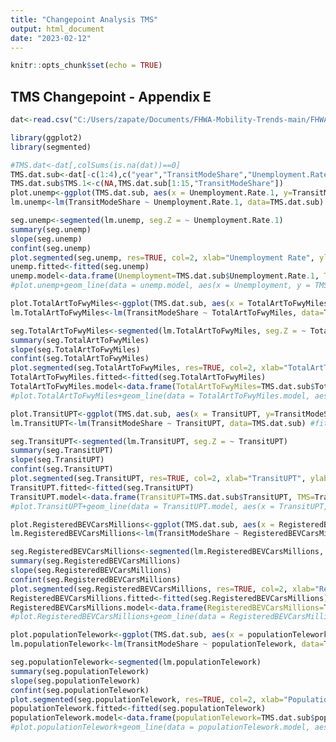 ---
title: "Changepoint Analysis TMS"
output: html_document
date: "2023-02-12"
---
```{r setup, include=FALSE}
knitr::opts_chunk$set(echo = TRUE)
```

## TMS Changepoint - Appendix E
```{r TMS  vs. Unemploymnet, echo=FALSE}
dat<-read.csv("C:/Users/zapate/Documents/FHWA-Mobility-Trends-main/FHWA-Mobility-Trends-main/Year1/Modeling/Data/Data20221210.csv", header=TRUE)

library(ggplot2)
library(segmented)

#TMS.dat<-dat[,colSums(is.na(dat))==0]
TMS.dat.sub<-dat[-c(1:4),c("year","TransitModeShare","Unemployment.Rate.1","TotalArtToFwyMiles","TransitUPT","RegisteredBEVCarsMillions","populationTelework")]
TMS.dat.sub$TMS.1<-c(NA,TMS.dat.sub[1:15,"TransitModeShare"])
plot.unemp<-ggplot(TMS.dat.sub, aes(x = Unemployment.Rate.1, y=TransitModeShare))+geom_point() #plot raw data
lm.unemp<-lm(TransitModeShare ~ Unemployment.Rate.1, data=TMS.dat.sub) #fit linear model
```
```{r changepoint analysis, echo=FALSE}
seg.unemp<-segmented(lm.unemp, seg.Z = ~ Unemployment.Rate.1)
summary(seg.unemp)
slope(seg.unemp)
confint(seg.unemp)
plot.segmented(seg.unemp, res=TRUE, col=2, xlab="Unemployment Rate", ylab="TMS", pch=16)
unemp.fitted<-fitted(seg.unemp)
unemp.model<-data.frame(Unemployment=TMS.dat.sub$Unemployment.Rate.1, TMS=unemp.fitted)
#plot.unemp+geom_line(data = unemp.model, aes(x = Unemployment, y = TMS), colour="red")
```


```{r TMS vs. TotalArtToFwyMiles, echo=FALSE}
plot.TotalArtToFwyMiles<-ggplot(TMS.dat.sub, aes(x = TotalArtToFwyMiles, y=TransitModeShare))+geom_point() #plot raw data
lm.TotalArtToFwyMiles<-lm(TransitModeShare ~ TotalArtToFwyMiles, data=TMS.dat.sub) #fit linear model
```

```{r changepoint analysis TotalArtToFwyMiles, echo=FALSE}
seg.TotalArtToFwyMiles<-segmented(lm.TotalArtToFwyMiles, seg.Z = ~ TotalArtToFwyMiles)
summary(seg.TotalArtToFwyMiles)
slope(seg.TotalArtToFwyMiles)
confint(seg.TotalArtToFwyMiles)
plot.segmented(seg.TotalArtToFwyMiles, res=TRUE, col=2, xlab="TotalArtToFwyMiles", ylab="TMS", pch=16)
TotalArtToFwyMiles.fitted<-fitted(seg.TotalArtToFwyMiles)
TotalArtToFwyMiles.model<-data.frame(TotalArtToFwyMiles=TMS.dat.sub$TotalArtToFwyMiles, TMS=TotalArtToFwyMiles.fitted)
#plot.TotalArtToFwyMiles+geom_line(data = TotalArtToFwyMiles.model, aes(x = TotalArtToFwyMiles, y = TMS), colour="red")
```




```{r TMS vs. TransitUPT, echo=FALSE}
plot.TransitUPT<-ggplot(TMS.dat.sub, aes(x = TransitUPT, y=TransitModeShare))+geom_point() #plot raw data
lm.TransitUPT<-lm(TransitModeShare ~ TransitUPT, data=TMS.dat.sub) #fit linear model
```

```{r changepoint analysis TransitUPT, echo=FALSE}
seg.TransitUPT<-segmented(lm.TransitUPT, seg.Z = ~ TransitUPT)
summary(seg.TransitUPT)
slope(seg.TransitUPT)
confint(seg.TransitUPT)
plot.segmented(seg.TransitUPT, res=TRUE, col=2, xlab="TransitUPT", ylab="TMS", pch=16)
TransitUPT.fitted<-fitted(seg.TransitUPT)
TransitUPT.model<-data.frame(TransitUPT=TMS.dat.sub$TransitUPT, TMS=TransitUPT.fitted)
#plot.TransitUPT+geom_line(data = TransitUPT.model, aes(x = TransitUPT, y = TMS), colour="red")
```



```{r TMS vs. RegisteredBEVCarsMillions, echo=FALSE}
plot.RegisteredBEVCarsMillions<-ggplot(TMS.dat.sub, aes(x = RegisteredBEVCarsMillions, y=TransitModeShare))+geom_point() #plot raw data
lm.RegisteredBEVCarsMillions<-lm(TransitModeShare ~ RegisteredBEVCarsMillions, data=TMS.dat.sub) #fit linear model
```

```{r changepoint analysis RegisteredBEVCarsMillions, echo=FALSE}
seg.RegisteredBEVCarsMillions<-segmented(lm.RegisteredBEVCarsMillions, seg.Z = ~ RegisteredBEVCarsMillions)
summary(seg.RegisteredBEVCarsMillions)
slope(seg.RegisteredBEVCarsMillions)
confint(seg.RegisteredBEVCarsMillions)
plot.segmented(seg.RegisteredBEVCarsMillions, res=TRUE, col=2, xlab="RegisteredBEVCarsMillions", ylab="TMS", pch=16)
RegisteredBEVCarsMillions.fitted<-fitted(seg.RegisteredBEVCarsMillions)
RegisteredBEVCarsMillions.model<-data.frame(RegisteredBEVCarsMillions=TMS.dat.sub$RegisteredBEVCarsMillions, TMS=RegisteredBEVCarsMillions.fitted)
#plot.RegisteredBEVCarsMillions+geom_line(data = RegisteredBEVCarsMillions.model, aes(x = RegisteredBEVCarsMillions, y = TMS), colour="red")
```



```{r TMS vs. populationTelework, echo=FALSE}
plot.populationTelework<-ggplot(TMS.dat.sub, aes(x = populationTelework, y=TransitModeShare))+geom_point() #plot raw data
lm.populationTelework<-lm(TransitModeShare ~ populationTelework, data=TMS.dat.sub) #fit linear model
```

```{r changepoint analysis populationTelework, echo=FALSE}
seg.populationTelework<-segmented(lm.populationTelework)
summary(seg.populationTelework)
slope(seg.populationTelework)
confint(seg.populationTelework)
plot.segmented(seg.populationTelework, res=TRUE, col=2, xlab="Population Telework", ylab="TMS", pch=16)
populationTelework.fitted<-fitted(seg.populationTelework)
populationTelework.model<-data.frame(populationTelework=TMS.dat.sub$populationTelework, TMS=populationTelework.fitted)
#plot.populationTelework+geom_line(data = populationTelework.model, aes(x = populationTelework, y = TMS), colour="red")
```

